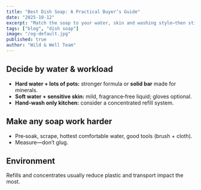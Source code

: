 ```yaml
---
title: "Best Dish Soap: A Practical Buyer’s Guide"
date: "2025-10-12"
excerpt: "Match the soap to your water, skin and washing style—then stick with it and use less."
tags: ["blog", "dish soap"]
image: "/og-default.jpg"
published: true
author: "Wild & Well Team"
---
```


## Decide by water & workload
- **Hard water + lots of pots:** stronger formula or **solid bar** made for minerals.  
- **Soft water + sensitive skin:** mild, fragrance‑free liquid; gloves optional.  
- **Hand‑wash only kitchen:** consider a concentrated refill system.

## Make any soap work harder
- Pre‑soak, scrape, hottest comfortable water, good tools (brush + cloth).  
- Measure—don’t glug.

## Environment
Refills and concentrates usually reduce plastic and transport impact the most.
